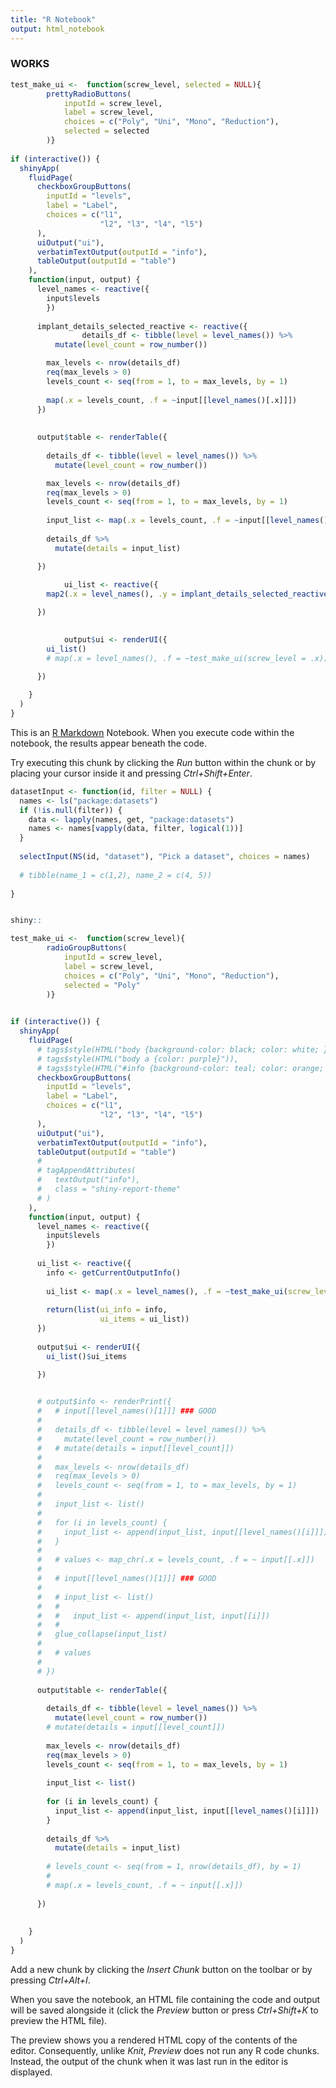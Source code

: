 ```yaml
---
title: "R Notebook"
output: html_notebook
---
```


### WORKS
```r
test_make_ui <-  function(screw_level, selected = NULL){
        prettyRadioButtons(
            inputId = screw_level,
            label = screw_level,
            choices = c("Poly", "Uni", "Mono", "Reduction"),
            selected = selected
        )}
    
if (interactive()) {
  shinyApp(
    fluidPage(
      checkboxGroupButtons(
        inputId = "levels",
        label = "Label",
        choices = c("l1", 
                    "l2", "l3", "l4", "l5")
      ),
      uiOutput("ui"),
      verbatimTextOutput(outputId = "info"),
      tableOutput(outputId = "table")
    ),
    function(input, output) {
      level_names <- reactive({
        input$levels
        })
      
      implant_details_selected_reactive <- reactive({
                details_df <- tibble(level = level_names()) %>%
          mutate(level_count = row_number()) 

        max_levels <- nrow(details_df)     
        req(max_levels > 0)
        levels_count <- seq(from = 1, to = max_levels, by = 1)
        
        map(.x = levels_count, .f = ~input[[level_names()[.x]]])
      })
      
      
      output$table <- renderTable({
        
        details_df <- tibble(level = level_names()) %>%
          mutate(level_count = row_number()) 

        max_levels <- nrow(details_df)     
        req(max_levels > 0)
        levels_count <- seq(from = 1, to = max_levels, by = 1)
        
        input_list <- map(.x = levels_count, .f = ~input[[level_names()[.x]]])
        
        details_df %>%
          mutate(details = input_list)

      })
      
            ui_list <- reactive({
        map2(.x = level_names(), .y = implant_details_selected_reactive(), .f = ~test_make_ui(screw_level = .x, selected = .y))

      })

            
            output$ui <- renderUI({
        ui_list()
        # map(.x = level_names(), .f = ~test_make_ui(screw_level = .x))

      })
      
    }
  )
}
```



This is an [R Markdown](http://rmarkdown.rstudio.com) Notebook. When you execute code within the notebook, the results appear beneath the code. 

Try executing this chunk by clicking the *Run* button within the chunk or by placing your cursor inside it and pressing *Ctrl+Shift+Enter*. 

```r
datasetInput <- function(id, filter = NULL) {
  names <- ls("package:datasets")
  if (!is.null(filter)) {
    data <- lapply(names, get, "package:datasets")
    names <- names[vapply(data, filter, logical(1))]
  }
  
  selectInput(NS(id, "dataset"), "Pick a dataset", choices = names)
  
  # tibble(name_1 = c(1,2), name_2 = c(4, 5))
  
}


shiny::

```


```r

test_make_ui <-  function(screw_level){
        radioGroupButtons(
            inputId = screw_level,
            label = screw_level,
            choices = c("Poly", "Uni", "Mono", "Reduction"),
            selected = "Poly"
        )}
    

if (interactive()) {
  shinyApp(
    fluidPage(
      # tags$style(HTML("body {background-color: black; color: white; }")),
      # tags$style(HTML("body a {color: purple}")),
      # tags$style(HTML("#info {background-color: teal; color: orange; }")),
      checkboxGroupButtons(
        inputId = "levels",
        label = "Label",
        choices = c("l1", 
                    "l2", "l3", "l4", "l5")
      ),
      uiOutput("ui"),
      verbatimTextOutput(outputId = "info"),
      tableOutput(outputId = "table")
      # 
      # tagAppendAttributes(
      #   textOutput("info"),
      #   class = "shiny-report-theme"
      # )
    ),
    function(input, output) {
      level_names <- reactive({
        input$levels
        })
      
      ui_list <- reactive({
        info <- getCurrentOutputInfo()
        
        ui_list <- map(.x = level_names(), .f = ~test_make_ui(screw_level = .x))
        
        return(list(ui_info = info, 
                    ui_items = ui_list))
      })
      
      output$ui <- renderUI({
        ui_list()$ui_items

      })

      
      # output$info <- renderPrint({
      #   # input[[level_names()[1]]] ### GOOD
      #   
      #   details_df <- tibble(level = level_names()) %>%
      #     mutate(level_count = row_number()) 
      #   # mutate(details = input[[level_count]])
      #   
      #   max_levels <- nrow(details_df)     
      #   req(max_levels > 0)
      #   levels_count <- seq(from = 1, to = max_levels, by = 1)
      #   
      #   input_list <- list()
      #   
      #   for (i in levels_count) {
      #     input_list <- append(input_list, input[[level_names()[i]]])
      #   }
      #   
      #   # values <- map_chr(.x = levels_count, .f = ~ input[[.x]])
      #   
      #   # input[[level_names()[1]]] ### GOOD
      #   
      #   # input_list <- list()
      #   # 
      #   #   input_list <- append(input_list, input[[i]])
      #   # 
      #   glue_collapse(input_list)
      #   
      #   # values
      #   
      # })
      
      output$table <- renderTable({
        
        details_df <- tibble(level = level_names()) %>%
          mutate(level_count = row_number()) 
        # mutate(details = input[[level_count]])
        
        max_levels <- nrow(details_df)     
        req(max_levels > 0)
        levels_count <- seq(from = 1, to = max_levels, by = 1)
        
        input_list <- list()
        
        for (i in levels_count) {
          input_list <- append(input_list, input[[level_names()[i]]])
        }
        
        details_df %>%
          mutate(details = input_list)
        
        # levels_count <- seq(from = 1, nrow(details_df), by = 1)
        # 
        # map(.x = levels_count, .f = ~ input[[.x]])
        
      })
      
      
    }
  )
}

```


Add a new chunk by clicking the *Insert Chunk* button on the toolbar or by pressing *Ctrl+Alt+I*.

When you save the notebook, an HTML file containing the code and output will be saved alongside it (click the *Preview* button or press *Ctrl+Shift+K* to preview the HTML file).

The preview shows you a rendered HTML copy of the contents of the editor. Consequently, unlike *Knit*, *Preview* does not run any R code chunks. Instead, the output of the chunk when it was last run in the editor is displayed.
